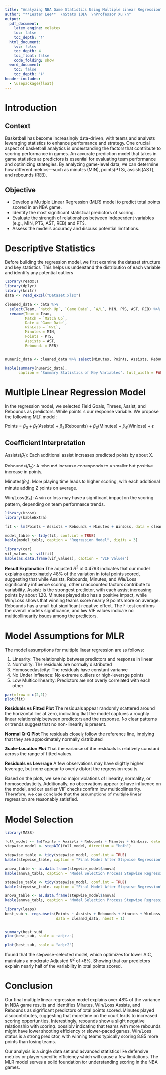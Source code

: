 ```yaml
---
title: "Analyzing NBA Game Statistics Using Multiple Linear Regression"
author: "**Lester Lee**  \nStats 101A  \nProfessor Xu \n"
output:
  pdf_document:
    latex_engine: xelatex
    toc: false
    toc_depth: '4'
  html_document:
    toc: false
    toc_depth: 4
    toc_float: false
    code_folding: show
  word_document:
    toc: false
    toc_depth: '4'
header-includes:
  - \usepackage{float}
---
```


# Introduction 

## Context
Basketball has become increasingly data-driven, with teams and analysts leveraging 
statistics to enhance performance and strategy. One crucial aspect of basketball 
analytics is understanding the factors that contribute to scoring performance in games.
An accurate prediction model that takes in game statistics as predictors is
essential for evaluating team performance and optimizing strategies. 
By analyzing game-level data, we can determine how different 
metrics—such as minutes (MIN), points(PTS), assists(AST), and rebounds (REB).


## Objective 
- Develop a Multiple Linear Regression (MLR) model to predict total points scored in an NBA game.
- Identify the most significant statistical predictors of scoring.
- Evaluate the strength of relationships between independent variables (e.g., MIN, PTS, AST, REB) and PTS.
- Assess the model’s accuracy and discuss potential limitations.


# Descriptive Statistics
Before building the regression model, we first examine the dataset structure and key statistics.
This helps us understand the distribution of each variable and identify any potential outliers

```r
library(readxl)
library(dplyr)
library(knitr)
data <- read_excel("Dataset.xlsx")

cleaned_data <- data %>%
  select(Team, `Match Up`, `Game Date`, `W/L`, MIN, PTS, AST, REB) %>%
  rename(Team = Team, 
         Match = `Match Up`, 
         Date = `Game Date`, 
         WinLoss = `W/L`, 
         Minutes = MIN, 
         Points = PTS, 
         Assists = AST, 
         Rebounds = REB)


numeric_data <- cleaned_data %>% select(Minutes, Points, Assists, Rebounds)

kable(summary(numeric_data), 
      caption = "Summary Statistics of Key Variables", full_width = FALSE) 
```
# Multiple Linear Regression Model
In the regression model, we selected Field Goals, Threes, Assist, and Rebounds as predictors. 
While points is our response variable. We propose the following MLR model: 

Points = $\beta_0 + \beta_1(\text{Assists}) + \beta_2(\text{Rebounds}) + \beta_3(\text{Minutes}) +\beta_4(\text{Winloss}) + \epsilon$

## Coefficient Interpretation
Assists($\beta_1$): Each additional assist increases predicted points by about X.

Rebounds($\beta_2$): A rebound increase corresponds to a smaller but positive 
increase in points.

Minutes($\beta_3$): More playing time leads to higher scoring, with each 
additional minute adding Z points on average.

Win/Loss($\beta_4$): A win or loss may have a significant impact on the scoring 
pattern, depending on team performance trends.


```r
library(broom)
library(kableExtra)

fit <- lm(Points ~ Assists + Rebounds + Minutes + WinLoss, data = cleaned_data)

model_table <- tidy(fit, conf.int = TRUE)
kable(model_table, caption = "Regression Model", digits = 3)


```
```r
library(car) 
vif_values <- vif(fit)
kable(as.data.frame(vif_values), caption = "VIF Values")

```

**Result Explanation ** The adjusted $R^2$ of 0.4793 indicates that our model 
explains approximately 48% of the variation in total points scored, suggesting
that while Assists, Rebounds, Minutes, and Win/Loss significantly influence 
scoring, other unaccounted factors contribute to variability. Assists is the
strongest predictor, with each assist increasing points by about 1.20. 
Minutes played  also has a positive impact, while Win/Loss  shows that winning 
teams score nearly 9 points more on average. Rebounds  has a  small but 
significant negative effect. The F-test confirms the overall model’s
significance, and low VIF values indicate no multicollinearity issues among 
the predictors.


# Model Assumptions for MLR
The model assumptions for multiple linear regression are as follows:

1. Linearity: The relationship between predictors and response in linear
2. Normality: The residuals are normally distributed
3. Homoscedasticity: The residuals have constant variance
4. No Under Influence: No extreme outliers or high-leverage points
5. Low Multicollinearity: Predictors are not overly correlated with each other



```r
par(mfrow = c(2,2))
plot(fit) 
```
**Residuals vs Fitted Plot**  The residuals appear randomly scattered around the horizontal line at zero, indicating that the model captures a roughly linear relationship between predictors and the response. No clear patterns or trends suggest that no non-linearity is present.

**Normal Q-Q Plot** The residuals closely follow the reference line, implying 
that they are approximately normally distributed

**Scale-Location Plot** That the variance of the residuals is relatively constant 
across the range of fitted values.

**Residuals vs Leverage** A few observations may have slightly higher leverage,
but none appear to overly distort the regression results.


Based on the plots, we see no major violations of linearity, 
normality, or homoscedasticity. Additionally, no observations appear to have 
influence on the model, and our earlier VIF checks
confirm low multicollinearity. Therefore, we can conclude that the assumptions 
of multiple linear regression are reasonably satisfied.

# Model Selection
```r
library(MASS)

full_model <- lm(Points ~ Assists + Rebounds + Minutes + WinLoss, data = cleaned_data)
stepwise_model <- stepAIC(full_model, direction = "both")

stepwise_table <- tidy(stepwise_model, conf.int = TRUE)
kable(stepwise_table, caption = "Final Model After Stepwise Regression", digits = 3)

anova_table <- as.data.frame(stepwise_model$anova)
kable(anova_table, caption = "Model Selection Process Stepwise Regression", digits = 3)


```
```r
stepwise_table <- tidy(stepwise_model, conf.int = TRUE)
kable(stepwise_table, caption = "Final Model After Stepwise Regression", digits = 3)

anova_table <- as.data.frame(stepwise_model$anova)
kable(anova_table, caption = "Model Selection Process Stepwise Regression", digits = 3)

```

```r
library(leaps)
best_sub <- regsubsets(Points ~ Assists + Rebounds + Minutes + WinLoss,
                       data = cleaned_data, nbest = 1)


summary(best_sub)
plot(best_sub, scale = "adjr2")

```
```r
plot(best_sub, scale = "adjr2")
```

Ifound that the stepwise-selected model, which optimizes for lower AIC, 
maintains a moderate Adjusted $R^2$ of 48%. Showing that our predictors explain
nearly half of the variability in total points scored.

# Conclusion
Our final multiple linear regression model explains over 48% of the variance in
NBA game results and identifies Minutes, Win/Loss Assists, and Rebounds as 
significant predictors of total points scored. Minutes played alsocontributes, 
suggesting that more time on the court leads to increased scoring opportunities.
Interestingly, rebounds show a slight negative relationship with scoring, 
possibly indicating that teams with more rebounds might have lower shooting 
efficiency or slower-paced games. Win/Loss status is a strong 
predictor, with winning teams typically scoring 8.85 more points than
losing teams.

Our analysis is a single data set and advanced statistics like 
defensive metrics or player-specific efficiency which will cause a few 
limitations. The MLR model serves a solid foundation for understanding 
scoring in the NBA games. 

